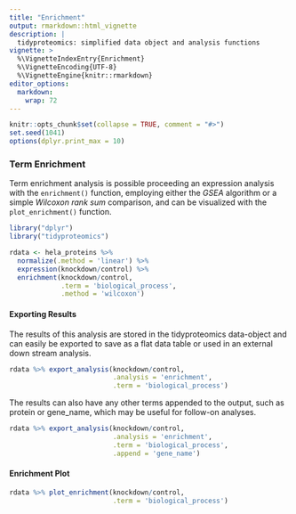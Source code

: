 ```yaml
---
title: "Enrichment"
output: rmarkdown::html_vignette
description: |
  tidyproteomics: simplified data object and analysis functions
vignette: >
  %\VignetteIndexEntry{Enrichment}
  %\VignetteEncoding{UTF-8}
  %\VignetteEngine{knitr::rmarkdown}
editor_options: 
  markdown: 
    wrap: 72
---
```


```r
knitr::opts_chunk$set(collapse = TRUE, comment = "#>")
set.seed(1041)
options(dplyr.print_max = 10)
```

### Term Enrichment

Term enrichment analysis is possible proceeding an expression analysis with the `enrichment()` function, employing either the _GSEA_ algorithm or a simple _Wilcoxon rank sum_ comparison, and can be visualized with the `plot_enrichment()` function.

```r
library("dplyr")
library("tidyproteomics")

rdata <- hela_proteins %>% 
  normalize(.method = 'linear') %>%
  expression(knockdown/control) %>%
  enrichment(knockdown/control, 
             .term = 'biological_process', 
             .method = 'wilcoxon')
```

#### Exporting Results
The results of this analysis are stored in the tidyproteomics data-object and can easily be exported to save as a flat data table or used in an external down stream analysis.
```r

rdata %>% export_analysis(knockdown/control, 
                          .analysis = 'enrichment', 
                          .term = 'biological_process')
```

The results can also have any other terms appended to the output, such as protein or gene_name, which may be useful for follow-on analyses.
```r

rdata %>% export_analysis(knockdown/control, 
                          .analysis = 'enrichment', 
                          .term = 'biological_process',
                          .append = 'gene_name')
```

#### Enrichment Plot

```r

rdata %>% plot_enrichment(knockdown/control, 
                          .term = 'biological_process')
```
